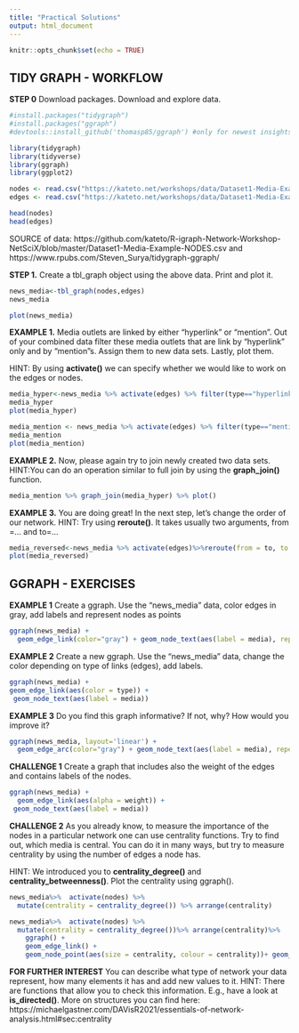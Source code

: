 ```yaml
---
title: "Practical Solutions"
output: html_document
---
```


```r
knitr::opts_chunk$set(echo = TRUE)
```
## TIDY GRAPH - WORKFLOW
**STEP 0** Download packages. Download and explore data.
```r
#install.packages("tidygraph")
#install.packages("ggraph")
#devtools::install_github('thomasp85/ggraph') #only for newest insights, and not for today;)

library(tidygraph)
library(tidyverse)
library(ggraph) 
library(ggplot2)
```

```r
nodes <- read.csv("https://kateto.net/workshops/data/Dataset1-Media-Example-NODES.csv", header=T, as.is=T)
edges <- read.csv("https://kateto.net/workshops/data/Dataset1-Media-Example-EDGES.csv", header=T, as.is=T)

head(nodes)
head(edges)
```
SOURCE of data: https://github.com/kateto/R-igraph-Network-Workshop-NetSciX/blob/master/Dataset1-Media-Example-NODES.csv and https://www.rpubs.com/Steven_Surya/tidygraph-ggraph/

**STEP 1.** Create a tbl_graph object using the above data. Print and plot it. 

```r
news_media<-tbl_graph(nodes,edges)
news_media
```

```r
plot(news_media)
```

**EXAMPLE 1.**
Media outlets are linked by either "hyperlink" or "mention". Out of your combined data filter these media outlets that are link by "hyperlink" only and by "mention"s. Assign them to new data sets. Lastly, plot them. 

HINT: By using **activate()** we can specify whether we would like to work on the edges or nodes.

```r
media_hyper<-news_media %>% activate(edges) %>% filter(type=="hyperlink")
media_hyper
plot(media_hyper)
```

```r
media_mention <- news_media %>% activate(edges) %>% filter(type=="mention")
media_mention
plot(media_mention)
```

**EXAMPLE 2.**
Now, please again try to join newly created two data sets. 
HINT:You can do an operation similar to full join by using the **graph_join()** function. 

```r
media_mention %>% graph_join(media_hyper) %>% plot()
```

**EXAMPLE 3.**
You are doing great! In the next step, let's change the order of our network.
HINT: Try using **reroute()**. It takes usually two arguments, from =... and to=...

```r
media_reversed<-news_media %>% activate(edges)%>%reroute(from = to, to = from)
plot(media_reversed)
```


## GGRAPH - EXERCISES
**EXAMPLE 1** Create a ggraph. Use the "news_media" data, color edges in gray, add labels and represent nodes as points
```r
ggraph(news_media) + 
  geom_edge_link(color="gray") + geom_node_text(aes(label = media), repel=TRUE) + geom_node_point()
```

**EXAMPLE 2** Create a new ggraph. Use the "news_media" data, change the color depending on type of links (edges), add labels.

```r
ggraph(news_media) + 
geom_edge_link(aes(color = type)) + 
 geom_node_text(aes(label = media))
```

**EXAMPLE 3** Do you find this graph informative? If not, why? How would you improve it?
```r
ggraph(news_media, layout='linear') + 
  geom_edge_arc(color="gray") + geom_node_text(aes(label = media), repel=TRUE)+ geom_node_point()
```

**CHALLENGE 1**
Create a graph that includes also the weight of the edges and contains labels of the nodes.
```r
ggraph(news_media) + 
  geom_edge_link(aes(alpha = weight)) + 
 geom_node_text(aes(label = media))
```

**CHALLENGE 2**
As you already know, to measure the importance of the nodes in a particular network one can use centrality functions. Try to find out, which media is central. You can do it in many ways, but try to measure centrality by using the number of edges a node has.

HINT: We introduced you to **centrality_degree()** and **centrality_betweenness()**. Plot the centrality using ggraph().

```r
news_media%>%  activate(nodes) %>%
  mutate(centrality = centrality_degree()) %>% arrange(centrality)
```

```r
news_media%>%  activate(nodes) %>%
  mutate(centrality = centrality_degree())%>% arrange(centrality)%>%
    ggraph() + 
    geom_edge_link() + 
    geom_node_point(aes(size = centrality, colour = centrality))+ geom_node_text(aes(label = media))
```

**FOR FURTHER INTEREST**
You can describe what type of network your data represent, how many elements it has and add new values to it. HINT: There are functions that allow you to check this information. E.g., have a look at **is_directed()**. More on structures you can find here: https://michaelgastner.com/DAVisR2021/essentials-of-network-analysis.html#sec:centrality




